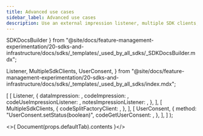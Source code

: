 ```yaml
---
title: Advanced use cases
sidebar_label: Advanced use cases
description: Use an external impression listener, multiple SDK clients, user consent, and certificate pinning.
---
```


  SDKDocsBuilder
} from "@site/docs/feature-management-experimentation/20-sdks-and-infrastructure/docs/sdks/_templates/_used_by_all_sdks/_SDKDocsBuilder.mdx";

  Listener,
  MultipleSdkClients,
  UserConsent,
} from "@site/docs/feature-management-experimentation/20-sdks-and-infrastructure/docs/sdks/_templates/_used_by_all_sdks/index.mdx";




  [
    [ 
      Listener, 
      { 
        dataImpression:            <DataImpression sdkLanguage='react' />,
        codeImpression:            <Impression defaultTab={t} />,
        codeUseImpressionListener: <UseImpressionListener defaultTab={t} />,
        notesImpressionListener:   <NotesImpressionListener />,
      }, 
    ],
    [ 
      MultipleSdkClients, 
      {
        codeSplitFactoryClient: <SplitFactoryClient defaultTab={t} />,
      },
    ],
    [
      UserConsent,
      {
        method:             "UserConsent.setStatus(boolean)",
        codeGetUserConsent: <GetUserConsent defaultTab={t} />,
      },
    ],
  ]
);

<>{ Document(props.defaultTab).contents }</>
